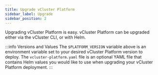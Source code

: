 ```yaml
---
title: Upgrade vCluster Platform
sidebar_label: Upgrade
sidebar_position: 2
---
```



Upgrading vCluster Platform is easy. vCluster Platform can be upgraded either via the vCluster CLI, or with Helm.

<PartialAdminUpgrade />

:::info Versions and Values
The `$PLATFORM_VERSION` variable above is an environment variable set to your desired vCluster Platform version to
deploy. The `vcluster-platform.yaml` file is an optional YAML file that contains Helm values you would like
to use when upgrading your vCluster Platform deployment.
:::

